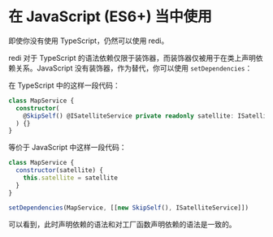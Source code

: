 # 在 JavaScript (ES6+) 当中使用

即使你没有使用 TypeScript，仍然可以使用 redi。

redi 对于 TypeScript 的语法依赖仅限于装饰器，而装饰器仅被用于在类上声明依赖关系。JavaScript 没有装饰器，作为替代，你可以使用 `setDependencies`：

在 TypeScript 中的这样一段代码：

```ts
class MapService {
  constructor(
    @SkipSelf() @ISatelliteService private readonly satellite: ISatelliteService
  ) {}
}
```

等价于 JavaScript 中这样一段代码：

```js
class MapService {
  constructor(satellite) {
    this.satellite = satellite
  }
}

setDependencies(MapService, [[new SkipSelf(), ISatelliteService]])
```

可以看到，此时声明依赖的语法和对工厂函数声明依赖的语法是一致的。
